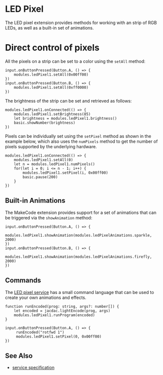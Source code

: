 # LED Pixel

The LED pixel extension provides methods for working with
an strip of RGB LEDs, as well as a built-in set of animations.

# Direct control of pixels

All the pixels on a strip can be set to a color using the `setAll` method:

```blocks
input.onButtonPressed(Button.A, () => {
    modules.ledPixel1.setAll(0x00ff00)
})
input.onButtonPressed(Button.B, () => {
    modules.ledPixel1.setAll(0xff0000)
})
```

The brightness of the strip can be set and retrieved as follows:

```blocks
modules.ledPixel1.onConnected(() => {
    modules.ledPixel1.setBrightness(85)
    let brightness = modules.ledPixel1.brightness()
    basic.showNumber(brightness)
})
```

Pixels can be individually set using the `setPixel` method as shown in the
example below, which also uses the `numPixels` method to get the number
of pixels supported by the underlying hardware.

```blocks
modules.ledPixel1.onConnected(() => {
    modules.ledPixel1.setAll(0)
    let n = modules.ledPixel1.numPixels()
    for(let i = 0; i <= n - 1; i++) {
        modules.ledPixel1.setPixel(i, 0x00ff00)
        basic.pause(200)
    }
})
```

## Built-in Animations

The MakeCode extension provides support for a set of animations
that can be triggered via the `showAnimation` method:
```blocks
input.onButtonPressed(Button.A, () => {
    modules.ledPixel1.showAnimation(modules.ledPixelAnimations.sparkle, 2000)
})
input.onButtonPressed(Button.B, () => {
    modules.ledPixel1.showAnimation(modules.ledPixelAnimations.firefly, 2000)
})
```

## Commands

The [LED pixel service](/services/ledpixel) has
a small command language that can be used to create your own animations
and effects.

```blocks
function runEncoded(prog: string, args?: number[]) {
    let encoded = jacdac.lightEncode(prog, args)
    modules.ledPixel1.runProgram(encoded)
}

input.onButtonPressed(Button.A, () => {
     runEncoded("rotfwd 1")
     modules.ledPixel1.setPixel(0, 0x00ff00)
})
```

## See Also

- [service specification](/services/ledpixel/)
